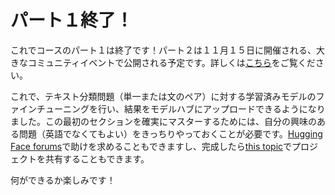 # パート１終了！

これでコースのパート１は終了です！パート２は１１月１５日に開催される、大きなコミュニティイベントで公開される予定です。詳しくは[こちら](https://huggingface.co/blog/course-launch-event)をご覧ください。

これで、テキスト分類問題（単一または文のペア）に対する学習済みモデルのファインチューニングを行い、結果をモデルハブにアップロードできるようになりました。この最初のセクションを確実にマスターするためには、自分の興味のある問題（英語でなくてもよい）をきっちりやっておくことが必要です。[Hugging Face forums](https://discuss.huggingface.co/)で助けを求めることもできますし、完成したら[this topic](https://discuss.huggingface.co/t/share-your-projects/6803)でプロジェクトを共有することもできます。

何ができるか楽しみです！
